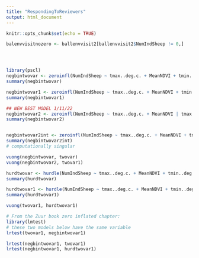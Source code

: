 ```yaml
---
title: "RespondingToReviewers"
output: html_document
---
```


```r
knitr::opts_chunk$set(echo = TRUE)

balenvvisitnozero <- ballenvvisit2[ballenvvisit2$NumIndSheep != 0,]




library(pscl)
negbintwovar <- zeroinfl(NumIndSheep ~ tmax..deg.c. + MeanNDVI + tmin..deg.c. + prcp..mm.day. | tmax..deg.c. + MeanNDVI + tmin..deg.c. + prcp..mm.day. + MtnRange, data = ballenvvisit2, dist = "negbin", link = "logit")
summary(negbintwovar)

negbintwovar1 <- zeroinfl(NumIndSheep ~ tmax..deg.c. + MeanNDVI + tmin..deg.c. | tmax..deg.c. + MeanNDVI + tmin..deg.c. + MtnRange, data = ballenvvisit2, dist = "negbin", link = "logit")
summary(negbintwovar1)

## NEW BEST MODEL 1/11/22
negbintwovar2 <- zeroinfl(NumIndSheep ~ tmax..deg.c. + MeanNDVI | tmax..deg.c. + MeanNDVI + MtnRange, data = ballenvvisit2, dist = "negbin", link = "logit")
summary(negbintwovar2)


negbintwovar2int <- zeroinfl(NumIndSheep ~ tmax..deg.c. + MeanNDVI + tmax..deg.c. * MeanNDVI | tmax..deg.c. + MeanNDVI + tmax..deg.c. * MeanNDVI + MtnRange, data = ballenvvisit2, dist = "negbin", link = "logit")
summary(negbintwovar2int)
# computationally singular

vuong(negbintwovar, twovar)
vuong(negbintwovar2, twovar1)

hurdtwovar <- hurdle(NumIndSheep ~ tmax..deg.c. + MeanNDVI + tmin..deg.c. + prcp..mm.day. | tmax..deg.c. + MeanNDVI + tmin..deg.c. + prcp..mm.day. + MtnRange, data = ballenvvisit2, dist = "poisson", link = "logit")
summary(hurdtwovar)

hurdtwovar1 <- hurdle(NumIndSheep ~ tmax..deg.c. + MeanNDVI + tmin..deg.c. | tmax..deg.c. + MeanNDVI + tmin..deg.c. + MtnRange, data = ballenvvisit2, dist = "poisson", link = "logit")
summary(hurdtwovar1)

vuong(twovar1, hurdtwovar1)

# From the Zuur book zero inflated chapter:
library(lmtest)
# these two models below have the same variable
lrtest(twovar1, negbintwovar1)

lrtest(negbintwovar1, twovar1)
lrtest(negbintwovar1, hurdtwovar1)

```


